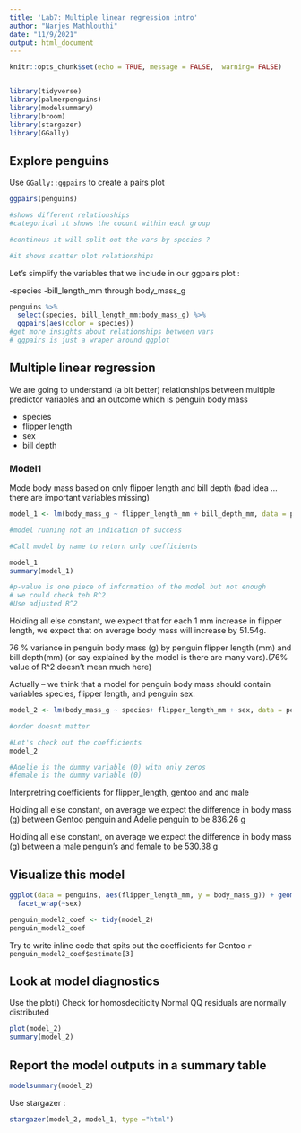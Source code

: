 ```yaml
---
title: 'Lab7: Multiple linear regression intro'
author: "Narjes Mathlouthi"
date: "11/9/2021"
output: html_document
---
```


```r
knitr::opts_chunk$set(echo = TRUE, message = FALSE,  warning= FALSE)


library(tidyverse)
library(palmerpenguins)
library(modelsummary)
library(broom)
library(stargazer)
library(GGally)

```


## Explore penguins

Use `GGally::ggpairs` to create a pairs plot

```r
ggpairs(penguins)

#shows different relationships
#categorical it shows the coount within each group

#continous it will split out the vars by species ?

#it shows scatter plot relationships
```


Let's simplify the variables that we include in our ggpairs plot :

-species
-bill_length_mm through body_mass_g


```r
penguins %>% 
  select(species, bill_length_mm:body_mass_g) %>% 
  ggpairs(aes(color = species))
#get more insights about relationships between vars
# ggpairs is just a wraper around ggplot

```


## Multiple linear regression

We are going to understand (a bit better) relationships between multiple predictor variables and an outcome which is penguin body mass  

- species
- flipper length
- sex
- bill depth

### Model1

Mode body mass based on only flipper length and bill depth
(bad idea ...there are important variables missing)

```r
model_1 <- lm(body_mass_g ~ flipper_length_mm + bill_depth_mm, data = penguins)

#model running not an indication of success

#Call model by name to return only coefficients

model_1
summary(model_1)

#p-value is one piece of information of the model but not enough
# we could check teh R^2
#Use adjusted R^2 
```

Holding all else constant, we expect that for each 1 mm increase in flipper length, we expect that on average  body mass will increase by 51.54g.

76 % variance in penguin body mass (g) by penguin flipper length (mm) and bill depth(mm) (or say explained by the model is there are many vars).(76% value of R^2 doesn't mean much here)

Actually -- we think that a model for penguin body mass should contain variables species, flipper length, and penguin sex.




```r
model_2 <- lm(body_mass_g ~ species+ flipper_length_mm + sex, data = penguins)

#order doesnt matter

#Let's check out the coefficients
model_2

#Adelie is the dummy variable (0) with only zeros
#female is the dummy variable (0)
```
Interpretring coefficients for flipper_length, gentoo and and male

Holding all else constant, on average we expect  the difference in body mass (g) between Gentoo penguin  and Adelie penguin to be 836.26 g 

Holding all else constant, on average we expect the difference in body mass (g) between a male penguin's  and female to be 530.38 g 


## Visualize this model

```r
ggplot(data = penguins, aes(flipper_length_mm, y = body_mass_g)) + geom_point(aes(color = species)) +
  facet_wrap(~sex)
```


```r
penguin_model2_coef <- tidy(model_2)
penguin_model2_coef 
```
Try to write inline code that spits out the coefficients for Gentoo
`r penguin_model2_coef$estimate[3]`

## Look at model diagnostics
Use the plot()
Check for homosdeciticity
Normal QQ residuals are normally distributed



```r
plot(model_2)
summary(model_2)
```

## Report the model outputs in a summary table

```r
modelsummary(model_2)
```
Use stargazer :

```r
stargazer(model_2, model_1, type ="html")

```


